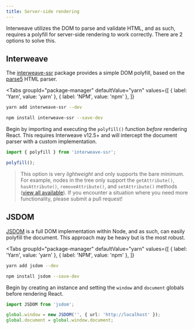```yaml
---
title: Server-side rendering
---
```



Interweave utilizes the DOM to parse and validate HTML, and as such, requires a polyfill for
server-side rendering to work correctly. There are 2 options to solve this.

## Interweave

The [interweave-ssr](https://www.npmjs.com/package/interweave-ssr) package provides a simple DOM
polyfill, based on the [parse5](https://www.npmjs.com/package/parse5) HTML parser.

<Tabs
  groupId="package-manager"
  defaultValue="yarn"
  values={[
    { label: 'Yarn', value: 'yarn' },
    { label: 'NPM', value: 'npm' },
  ]}
>
  <TabItem value="yarn">

```bash
yarn add interweave-ssr --dev
```

  </TabItem>
  <TabItem value="npm">

```bash
npm install interweave-ssr --save-dev
```

  </TabItem>
</Tabs>

Begin by importing and executing the `polyfill()` function _before_ rendering React. This requires
Interweave v12.5+ and will intercept the document parser with a custom implementation.

```ts
import { polyfill } from 'interweave-ssr';

polyfill();
```

> This option is very _lightweight_ and only supports the bare minimum. For example, nodes in the
> tree only support the `getAttribute()`, `hasAttribute()`, `removeAttribute()`, and
> `setAttribute()` methods
> ([view all available](https://github.com/milesj/interweave/blob/master/packages/ssr/src/index.ts#L67)).
> If you encounter a situation where you need more functionality, please submit a pull request!

## JSDOM

[JSDOM](https://github.com/tmpvar/jsdom) is a full DOM implementation within Node, and as such, can
easily polyfill the document. This approach may be heavy but is the most robust.

<Tabs
  groupId="package-manager"
  defaultValue="yarn"
  values={[
    { label: 'Yarn', value: 'yarn' },
    { label: 'NPM', value: 'npm' },
  ]}
>
  <TabItem value="yarn">

```bash
yarn add jsdom --dev
```

  </TabItem>
  <TabItem value="npm">

```bash
npm install jsdom --save-dev
```

  </TabItem>
</Tabs>

Begin by creating an instance and setting the `window` and `document` globals before rendering
React.

```ts
import JSDOM from 'jsdom';

global.window = new JSDOM('', { url: 'http://localhost' });
global.document = global.window.document;
```
